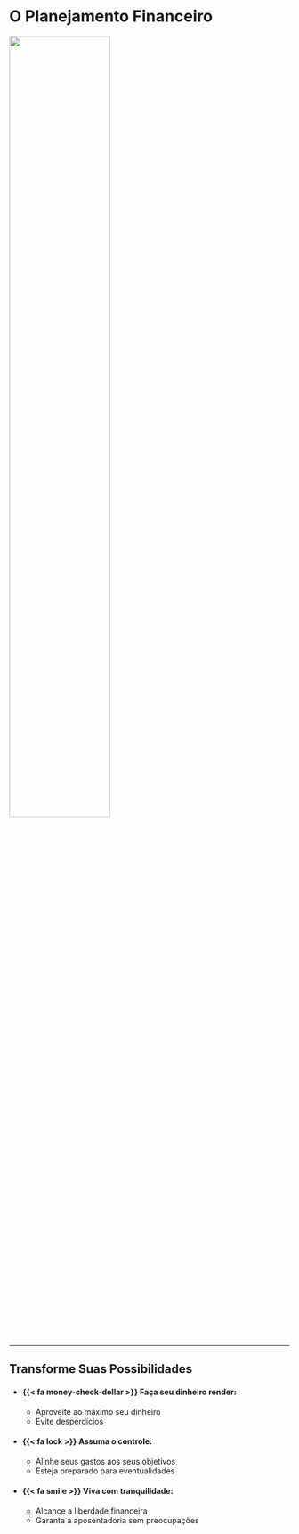 
# O Planejamento Financeiro {#fundamentos}

::: {.h-center}
![](imagens/poder.png){width="60%"}
:::

---

## Transforme Suas Possibilidades

::: {.no-bullets-level-1}
- #### [{{< fa money-check-dollar >}} Faça seu dinheiro render:]{.green}
  - Aproveite ao máximo seu dinheiro
  - Evite desperdícios

- #### [{{< fa lock >}} Assuma o controle:]{.red}
  - Alinhe seus gastos aos seus objetivos
  - Esteja preparado para eventualidades

- #### [{{< fa smile >}} Viva com tranquilidade:]{.blue}
  - Alcance a liberdade financeira
  - Garanta a aposentadoria sem preocupações
:::
